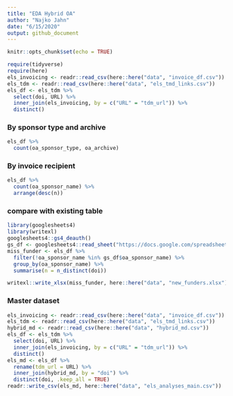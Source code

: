 ```yaml
---
title: "EDA Hybrid OA"
author: "Najko Jahn"
date: "6/15/2020"
output: github_document
---
```


```r
knitr::opts_chunk$set(echo = TRUE)
```

```r
require(tidyverse)
require(here)
els_invoicing <- readr::read_csv(here::here("data", "invoice_df.csv"))
els_tdm <- readr::read_csv(here::here("data", "els_tmd_links.csv"))
els_df <- els_tdm %>%
  select(doi, URL) %>%
  inner_join(els_invoicing, by = c("URL" = "tdm_url")) %>% 
  distinct()
```

### By sponsor type and archive

```r
els_df %>%
  count(oa_sponsor_type, oa_archive)
```

### By invoice recipient

```r
els_df %>%
  count(oa_sponsor_name) %>%
  arrange(desc(n))
```

### compare with existing table

```r
library(googlesheets4)
library(writexl)
googlesheets4::gs4_deauth()
gs_df <- googlesheets4::read_sheet("https://docs.google.com/spreadsheets/d/1AqjCLn6VNGJpQ6zdmFSwuhFsDBIITSxijA0r0WLJZTQ/")
miss_funder <- els_df %>%
  filter(!oa_sponsor_name %in% gs_df$oa_sponsor_name) %>%
  group_by(oa_sponsor_name) %>%
  summarise(n = n_distinct(doi))

writexl::write_xlsx(miss_funder, here::here("data", "new_funders.xlsx"))
```

### Master dataset

```r
els_invoicing <- readr::read_csv(here::here("data", "invoice_df.csv"))
els_tdm <- readr::read_csv(here::here("data", "els_tmd_links.csv"))
hybrid_md <- readr::read_csv(here::here("data", "hybrid_md.csv"))
els_df <- els_tdm %>%
  select(doi, URL) %>%
  inner_join(els_invoicing, by = c("URL" = "tdm_url")) %>% 
  distinct()
els_md <- els_df %>% 
  rename(tdm_url = URL) %>% 
  inner_join(hybrid_md, by = "doi") %>% 
  distinct(doi, .keep_all = TRUE)
readr::write_csv(els_md, here::here("data", "els_analyses_main.csv"))
````
